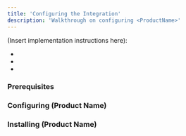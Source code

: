 ```yaml
---
title: 'Configuring the Integration'
description: 'Walkthrough on configuring <ProductName>'
---
```


(Insert implementation instructions here):

- 
- 
- 

### Prerequisites

### Configuring (Product Name)

### Installing (Product Name)
